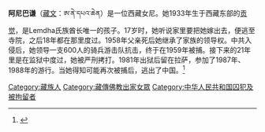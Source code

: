 '''阿尼巴谦'''（[[藏文|藏文]]：ཨ་ནེ་དཔའ་ཆེན）是一位西藏女尼。她1933年生于西藏东部的[[贡觉县|贡觉]]，是Lemdha氏族酋长唯一的孩子。17岁时，她听说家里要把她嫁出去，便逃至寺院，之后18年都在那里度过。1958年父亲死后她继承了家族的领导权。中共入侵后，她领导一支600人的骑兵游击队抗击，终于在1959年被捕。接下来的21年里是在监狱中度过，她被严刑拷打。1981年出狱后留在拉萨，参加了1987年、1988年的游行。当她得知可能再次被捕后，逃出了中国。<ref>{{Cite web |url=http://www.rangzen.com/walk/bios/pachen.htm |title=Ani Pachen |access-date=2011-07-06 |archive-date=2016-03-04 |archive-url=https://web.archive.org/web/20160304221116/http://www.rangzen.com/walk/bios/pachen.htm |dead-url=no }}</ref>
{{reflist}}

{{Authority control}}
[[Category:藏族人|Category:藏族人]]
[[Category:藏傳佛教出家女眾|Category:藏傳佛教出家女眾]]
[[Category:中华人民共和国囚犯及被拘留者|Category:中华人民共和国囚犯及被拘留者]]